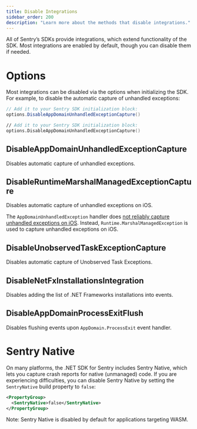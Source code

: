 ```yaml
---
title: Disable Integrations
sidebar_order: 200
description: "Learn more about the methods that disable integrations."
---
```


All of Sentry’s SDKs provide integrations, which extend functionality of the SDK. Most integrations are enabled by default, though you can disable them if needed.

# Options

Most integrations can be disabled via the options when initializing the SDK. For example, to disable the automatic capture of unhandled exceptions:

```csharp
// Add it to your Sentry SDK initialization block:
options.DisableAppDomainUnhandledExceptionCapture()
```

```fsharp
// Add it to your Sentry SDK initialization block:
options.DisableAppDomainUnhandledExceptionCapture()
```

## DisableAppDomainUnhandledExceptionCapture

Disables automatic capture of unhandled exceptions.

## DisableRuntimeMarshalManagedExceptionCapture

Disables automatic capture of unhandled exceptions on iOS.

The `AppDomainUnhandledException` handler does [not reliably capture unhandled exceptions on iOS](https://github.com/getsentry/sentry-dotnet/pull/3909). Instead, `Runtime.MarshalManagedException` is used to capture unhandled exceptions on iOS.

## DisableUnobservedTaskExceptionCapture

Disables automatic capture of Unobserved Task Exceptions.

## DisableNetFxInstallationsIntegration

Disables adding the list of .NET Frameworks installations into events.

## DisableAppDomainProcessExitFlush

Disables flushing events upon `AppDomain.ProcessExit` event handler.

# Sentry Native

On many platforms, the .NET SDK for Sentry includes Sentry Native, which lets you capture crash reports for native (unmanaged) code. If you are experiencing difficulties, you can disable Sentry Native by setting the `SentryNative` build property to `false`:

```xml
<PropertyGroup>
  <SentryNative>false</SentryNative>
</PropertyGroup>
```

Note: Sentry Native is disabled by default for applications targeting WASM.
